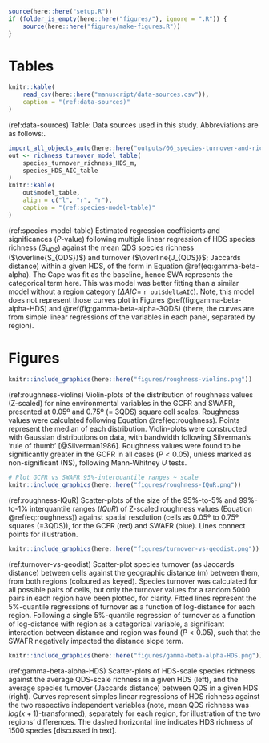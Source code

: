 ```r
source(here::here("setup.R"))
if (folder_is_empty(here::here("figures/"), ignore = ".R")) {
    source(here::here("figures/make-figures.R"))
}
```

# Tables {-}

```r
knitr::kable(
    read_csv(here::here("manuscript/data-sources.csv")), 
    caption = "(ref:data-sources)"
)
```

(ref:data-sources) Table: Data sources used in this study. Abbreviations are as follows:<!--TODO-->.

```r
import_all_objects_auto(here::here("outputs/06_species-turnover-and-richness/"))
out <- richness_turnover_model_table(
    species_turnover_richness_HDS_m, 
    species_HDS_AIC_table
)
knitr::kable(
    out$model_table, 
    align = c("l", "r", "r"), 
    caption = "(ref:species-model-table)"
)
```

(ref:species-model-table) Estimated regression coefficients and significances ($P$-value) following multiple linear regression of HDS species richness ($S_{HDS}$) against the mean QDS species richness ($\overline{S_{QDS}}$) and turnover ($\overline{J_{QDS}}$; Jaccards distance) within a given HDS, of the form in Equation \@ref(eq:gamma-beta-alpha). The Cape was fit as the baseline, hence SWA represents the categorical term here. This was model was better fitting than a similar model without a region category ($\Delta AIC =$ `r out$deltaAIC`). Note, this model does not represent those curves plot in Figures \@ref(fig:gamma-beta-alpha-HDS) and \@ref(fig:gamma-beta-alpha-3QDS) (there, the curves are from simple linear regressions of the variables in each panel, separated by region).

# Figures {-}

```r
knitr::include_graphics(here::here("figures/roughness-violins.png"))
```

(ref:roughness-violins) Violin-plots of the distribution of roughness values (Z-scaled) for nine environmental variables in the GCFR and SWAFR, presented at 0.05º and 0.75º (= 3QDS) square cell scales. Roughness values were calculated following Equation \@ref(eq:roughness). Points represent the median of each distribution. Violin-plots were constructed with Gaussian distributions on data, with bandwidth following Silverman's 'rule of thumb' [@Silverman1986]. Roughness values were found to be significantly greater in the GCFR in all cases ($P \lt 0.05$), unless marked as non-significant (NS), following Mann-Whitney $U$ tests.

```r
# Plot GCFR vs SWAFR 95%-interquantile ranges ~ scale
knitr::include_graphics(here::here("figures/roughness-IQuR.png"))
```

(ref:roughness-IQuR) Scatter-plots of the size of the 95%-to-5% and 99%-to-1% interquantile ranges ($IQuR$) of Z-scaled roughness values (Equation \@ref(eq:roughness)) against spatial resolution (cells as 0.05º to 0.75º squares (=3QDS)), for the GCFR (red) and SWAFR (blue). Lines connect points for illustration.

```r
knitr::include_graphics(here::here("figures/turnover-vs-geodist.png"))
```

(ref:turnover-vs-geodist) Scatter-plot species turnover (as Jaccards distance) between cells against the geographic distance (m) between them, from both regions (coloured as keyed). Species turnover was calculated for all possible pairs of cells, but only the turnover values for a random 5000 pairs in each region have been plotted, for clarity. Fitted lines represent the 5%-quantile regressions of turnover as a function of log-distance for each region. Following a single 5%-quantile regression of turnover as a function of log-distance with region as a categorical variable, a significant interaction between distance and region was found ($P < 0.05$), such that the SWAFR negatively impacted the distance slope term.

```r
knitr::include_graphics(here::here("figures/gamma-beta-alpha-HDS.png"))
```

(ref:gamma-beta-alpha-HDS) Scatter-plots of HDS-scale species richness against the average QDS-scale richness in a given HDS (left), and the average species turnover (Jaccards distance) between QDS in a given HDS (right). Curves represent simples linear regressions of HDS richness against the two respective independent variables (note, mean QDS richness was $log(x + 1)$-transformed), separately for each region, for illustration of the two regions' differences. The dashed horizontal line indicates HDS richness of 1500 species [discussed in text].
